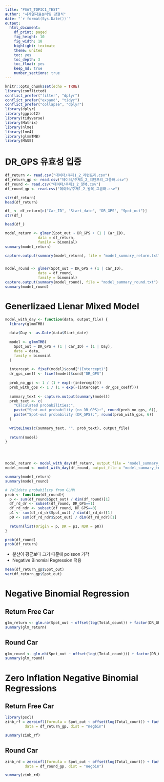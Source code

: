 ---
title: "PSAT_TOPIC1_TEST"
author: "시계열자료분석팀 강철석"
date: "`r format(Sys.Date())`"
output:
  html_document:
    df_print: paged
    fig_height: 10
    fig_width: 18
    highlight: textmate
    theme: united
    toc: yes
    toc_depth: 3
    toc_float: yes
    keep_md: true
    number_sections: true
---

```{r setup, include=FALSE}
knitr::opts_chunk$set(echo = TRUE)
library(conflicted)
conflict_prefer("filter", "dplyr")
conflict_prefer("expand", "tidyr")
conflict_prefer("collapse", "dplyr")
library(dplyr)
library(ggplot2)
library(tidyverse)
library(Matrix)
library(nlme)
library(lme4)
library(glmmTMB)
library(MASS)
```

# DR_GPS 유효성 입증

```{r load}
df_return <- read.csv("데이터/주제1_2_리턴프리.csv")
df_return_gp <- read.csv("데이터/주제1_2_리턴프리_그룹화.csv")
df_round <- read.csv("데이터/주제1_2_왕복.csv")
df_round_gp <- read.csv("데이터/주제1_2_왕복_그룹화.csv")
```

```{r _}
str(df_return)
head(df_return)

df_ <- df_return[c("Car_ID", "Start_date", "DR_GPS", "Spot_out")]
str(df_)

head(df_)

model_return <- glmer(Spot_out ~ DR_GPS + (1 | Car_ID), 
               data = df_return, 
               family = binomial)
summary(model_return)

capture.output(summary(model_return), file = "model_summary_return.txt")


model_round <- glmer(Spot_out ~ DR_GPS + (1 | Car_ID), 
               data = df_round, 
               family = binomial)
capture.output(summary(model_round), file = "model_summary_round.txt")
summary(model_round)
```

# Generlizaed Lienar Mixed Model 
```{r glmmTMB_with_day}

model_with_day <- function(data, output_file) {
  library(glmmTMB)
  
  data$Day <- as.Date(data$Start_date)
  
  model <- glmmTMB(
    Spot_out ~ DR_GPS + (1 | Car_ID) + (1 | Day),
    data = data,
    family = binomial
  )
  
  intercept <- fixef(model)$cond["(Intercept)"]
  dr_gps_coeff <- fixef(model)$cond["DR_GPS"]
  
  prob_no_gps <- 1 / (1 + exp(-(intercept)))
  prob_with_gps <- 1 / (1 + exp(-(intercept + dr_gps_coeff)))
  
  summary_text <- capture.output(summary(model))
  prob_text <- c(
    "Calculated probabilities:",
    paste("Spot-out probability (no DR_GPS):", round(prob_no_gps, 6)),
    paste("Spot-out probability (DR_GPS):", round(prob_with_gps, 6))
  )
  
  writeLines(c(summary_text, "", prob_text), output_file)
  
  return(model)
}




model_return <- model_with_day(df_return, output_file = "model_summary_tmb_return_day.txt")
model_round <- model_with_day(df_round, output_file = "model_summary_tmb_round_day.txt")

summary(model_return)
summary(model_round)

```

```{r validation}
# Validate probability from GLMM
prob <- function(df_round){
  p <- sum(df_round$Spot_out) / dim(df_round)[1]
  df_rd_dr <- subset(df_round, DR_GPS==1)
  df_rd_ndr <- subset(df_round, DR_GPS==0)
  p1 <- sum(df_rd_dr$Spot_out) / dim(df_rd_dr)[1]
  p0 <- sum(df_rd_ndr$Spot_out) / dim(df_rd_ndr)[1]
  
  return(list(Origin = p, DR = p1, NDR = p0))
}

prob(df_round)
prob(df_return)


```


- 분산이 평균보다 크기 때문에 poisson 기각
- Negative Binomial Regression 적용
```{r poisson}
mean(df_return_gp$Spot_out)
var(df_return_gp$Spot_out)

```


# Negative Binomial Regression 
## Return Free Car
```{r NB_rf}
glm_return <- glm.nb(Spot_out ~ offset(log(Total_count)) + factor(DR_GPS), data = df_return_gp)
summary(glm_return)
```

## Round Car
```{r NB_rd}
glm_round <- glm.nb(Spot_out ~ offset(log((Total_count))) + factor(DR_GPS), data = df_round_gp)
summary(glm_round)
```

# Zero Inflation Negative Binomial Regressions
## Return Free Car
```{r ZINB_rf}
library(pscl)
zinb_rf = zeroinfl(formula = Spot_out ~ offset(log(Total_count)) + factor(DR_GPS) | factor(DR_GPS), 
         data = df_return_gp, dist = "negbin")

summary(zinb_rf)
```



## Round Car
```{r ZINB_rd}
zinb_rd = zeroinfl(formula = Spot_out ~ offset(log(Total_count)) + factor(DR_GPS) | factor(DR_GPS), 
         data = df_round_gp, dist = "negbin")

summary(zinb_rd)
```
